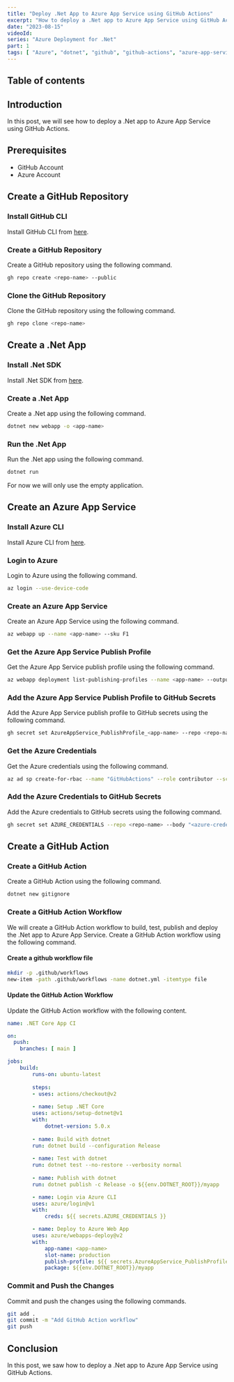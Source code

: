 ```yaml
---
title: "Deploy .Net App to Azure App Service using GitHub Actions"
excerpt: "How to deploy a .Net app to Azure App Service using GitHub Actions"
date: "2023-08-15"
videoId: 
series: "Azure Deployment for .Net"
part: 1
tags: [ "Azure", "dotnet", "github", "github-actions", "azure-app-service" ]
---
```

## Table of contents

## Introduction

In this post, we will see how to deploy a .Net app to Azure App Service using GitHub Actions.

## Prerequisites

* GitHub Account
* Azure Account

## Create a GitHub Repository

### Install GitHub CLI

Install GitHub CLI from [here](https://cli.github.com/).

### Create a GitHub Repository

Create a GitHub repository using the following command.

```bash
gh repo create <repo-name> --public
```

### Clone the GitHub Repository

Clone the GitHub repository using the following command.

```bash
gh repo clone <repo-name>
```

## Create a .Net App

### Install .Net SDK

Install .Net SDK from [here](https://dotnet.microsoft.com/download).

### Create a .Net App

Create a .Net app using the following command.

```bash
dotnet new webapp -o <app-name>
```

### Run the .Net App

Run the .Net app using the following command.

```bash
dotnet run
```
For now we will only use the empty application.

## Create an Azure App Service

### Install Azure CLI

Install Azure CLI from [here](https://docs.microsoft.com/en-us/cli/azure/install-azure-cli).

### Login to Azure

Login to Azure using the following command.

```bash
az login --use-device-code
```

### Create an Azure App Service

Create an Azure App Service using the following command.

```bash
az webapp up --name <app-name> --sku F1
```

### Get the Azure App Service Publish Profile

Get the Azure App Service publish profile using the following command.

```bash
az webapp deployment list-publishing-profiles --name <app-name> --output json --query "[?contains(publishMethod, 'FTP')].[publishUrl,userName,userPWD]" --output tsv
```

### Add the Azure App Service Publish Profile to GitHub Secrets

Add the Azure App Service publish profile to GitHub secrets using the following command.

```bash
gh secret set AzureAppService_PublishProfile_<app-name> --repo <repo-name> --body "<publish-profile>"
```

### Get the Azure Credentials

Get the Azure credentials using the following command.

```bash
az ad sp create-for-rbac --name "GitHubActions" --role contributor --scopes /subscriptions/<subscription-id>/resourceGroups/<resource-group> --sdk-auth
```

### Add the Azure Credentials to GitHub Secrets

Add the Azure credentials to GitHub secrets using the following command.

```bash
gh secret set AZURE_CREDENTIALS --repo <repo-name> --body "<azure-credentials>"
```


## Create a GitHub Action

### Create a GitHub Action

Create a GitHub Action using the following command.

```bash
dotnet new gitignore
```

### Create a GitHub Action Workflow

We will create a GitHub Action workflow to build, test, publish and deploy the .Net app to Azure App Service. Create a GitHub Action workflow using the following command.

#### Create a github workflow file

```bash
mkdir -p .github/workflows
new-item -path .github/workflows -name dotnet.yml -itemtype file
```

#### Update the GitHub Action Workflow

Update the GitHub Action workflow with the following content.

```yaml
name: .NET Core App CI

on:
  push:
    branches: [ main ]

jobs:
    build:
        runs-on: ubuntu-latest
    
        steps:
        - uses: actions/checkout@v2
    
        - name: Setup .NET Core
        uses: actions/setup-dotnet@v1
        with:
            dotnet-version: 5.0.x
    
        - name: Build with dotnet
        run: dotnet build --configuration Release
    
        - name: Test with dotnet
        run: dotnet test --no-restore --verbosity normal
    
        - name: Publish with dotnet
        run: dotnet publish -c Release -o ${{env.DOTNET_ROOT}}/myapp

        - name: Login via Azure CLI
        uses: azure/login@v1
        with:
            creds: ${{ secrets.AZURE_CREDENTIALS }}

        - name: Deploy to Azure Web App
        uses: azure/webapps-deploy@v2
        with:
            app-name: <app-name>
            slot-name: production
            publish-profile: ${{ secrets.AzureAppService_PublishProfile_<app-name> }}
            package: ${{env.DOTNET_ROOT}}/myapp
```

### Commit and Push the Changes

Commit and push the changes using the following commands.

```bash
git add .
git commit -m "Add GitHub Action workflow"
git push
```

## Conclusion

In this post, we saw how to deploy a .Net app to Azure App Service using GitHub Actions.

